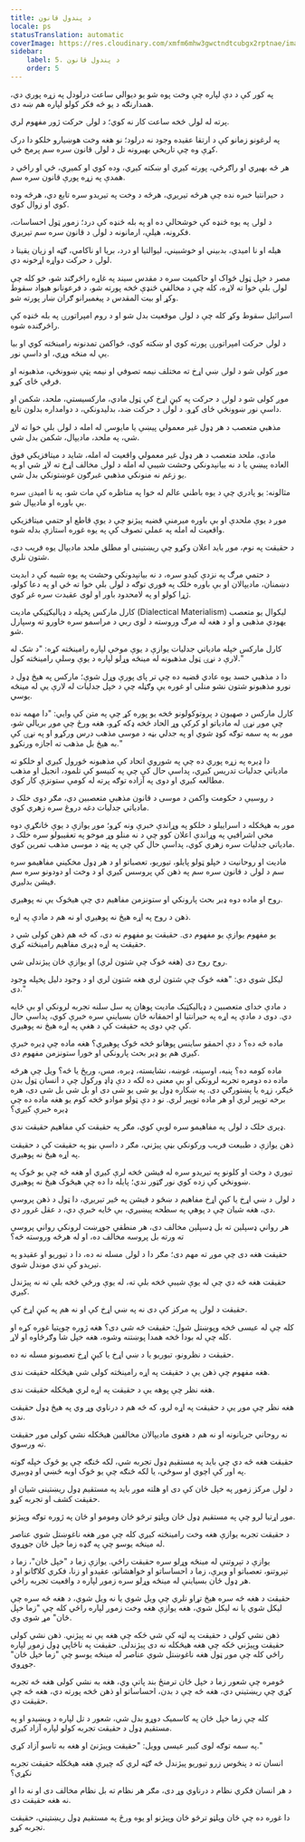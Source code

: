 ```yaml
---
title: د پندول قانون
locale: ps
statusTranslation: automatic
coverImage: https://res.cloudinary.com/xmfm6mhw3gwctndtcubgx2rptnae/image/upload/v1741354419/small_cover_la_gran_rebelion_28716e29d2.webp
sidebar:
    label: 5. د پندول قانون
    order: 5
---
```

په کور کې د دې لپاره چې وخت پوه شو یو دیوالي ساعت درلودل په زړه پوري دي، همدارنګه د یو څه فکر کولو لپاره هم ښه دی.

پرته له لولۍ څخه ساعت کار نه کوي؛ د لولۍ حرکت ژور مفهوم لري.

په لرغونو زمانو کې د ارتقا عقیده وجود نه درلود؛ نو هغه وخت هوښیارو خلکو دا درک کړې وه چې تاریخي بهیرونه تل د لولۍ قانون سره سم پرمخ ځي.

هر څه بهیږي او راګرځي، پورته کیږي او ښکته کیږي، وده کوي او کمیږي، ځي او راځي د همدې په زړه پورې قانون سره سم.

د حیرانتیا خبره نده چې هرڅه تیریږي، هرڅه د وخت په تیریدو سره تابع دي، هرڅه وده کوي او زوال کوي.

د لولۍ په یوه څنډه کې خوشحالي ده او په بله څنډه کې درد؛ زموږ ټول احساسات، فکرونه، هیلې، ارمانونه د لولۍ د قانون سره سم تیریږي.

هیله او نا امیدي، بدبیني او خوشبیني، لیوالتیا او درد، بریا او ناکامي، ګټه او زیان یقینا د لولۍ د حرکت دواړه اړخونه دي.

مصر د خپل ټول ځواک او حاکمیت سره د مقدس سیند په غاړه راڅرګند شو، خو کله چې لولۍ بلې خوا ته لاړه، کله چې د مخالفې څنډې څخه پورته شو، د فرعونانو هیواد سقوط وکړ او بیت المقدس د پیغمبرانو ګران ښار پورته شو.

اسرائیل سقوط وکړ کله چې د لولۍ موقعیت بدل شو او د روم امپراتورۍ په بله څنډه کې راڅرګنده شوه.

د لولۍ حرکت امپراتورۍ پورته کوي او ښکته کوي، ځواکمن تمدنونه رامینځته کوي او بیا یې له منځه وړي، او داسې نور.

موږ کولی شو د لولۍ ښي اړخ ته مختلف نیمه تصوفي او نیمه پټې ښوونځي، مذهبونه او فرقې ځای کړو.

موږ کولی شو د لولۍ د حرکت په کیڼ اړخ کې ټول مادي، مارکسیستي، ملحد، شکمن او داسې نور ښوونځي ځای کړو. د لولۍ د حرکت ضد، بدلیدونکي، د دوامداره بدلون تابع.

مذهبي متعصب د هر ډول غیر معمولي پیښې یا مایوسۍ له امله د لولۍ بلې خوا ته لاړ شي، په ملحد، مادیپال، شکمن بدل شي.

مادي، ملحد متعصب د هر ډول غیر معمولي واقعیت له امله، شاید د میتافزیکي فوق العاده پیښې یا د نه بیانېدونکي وحشت شیبې له امله د لولۍ مخالف اړخ ته لاړ شي او په یو زغم نه منونکي مذهبي غبرګون غوښتونکي بدل شي.

مثالونه: یو پادري چې د یوه باطني عالم له خوا په مناظره کې مات شو، په نا امیدۍ سره بې باوره او مادیپال شو.

موږ د یوې ملحدې او بې باوره میرمنې قضیه پیژنو چې د یوې قاطع او حتمي میتافزیکي واقعیت له امله په عملي تصوف کې په یوه غوره استازې بدله شوه.

د حقیقت په نوم، موږ باید اعلان وکړو چې ریښتینی او مطلق ملحد مادیپال یوه فریب دی، شتون نلري.

د حتمي مرګ په نزدې کیدو سره، د نه بیانېدونکي وحشت په یوه شیبه کې د ابدیت دښمنان، مادیپالان او بې باوره خلک په فوري توګه د لولۍ بلې خوا ته ځي او په دعا کولو، ژړا کولو او په لامحدود باور او لوی عقیدت سره غږ کوي.

کارل مارکس پخپله د ډیالیکټیکي ماديت (Dialectical Materialism) لیکوال یو متعصب یهودي مذهبی و او د هغه له مرګ وروسته د لوی ربي د مراسمو سره خاورو ته وسپارل شو.

کارل مارکس خپله مادیاتي جدلیات یوازې د یوې موخې لپاره رامینځته کړه: "د شک له لارې د نړۍ ټول مذهبونه له مینځه وړلو لپاره د یوې وسلې رامینځته کول."

دا د مذهبي حسد یوه عادي قضیه ده چې تر پای پورې وړل شوې؛ مارکس په هیڅ ډول د نورو مذهبونو شتون نشو منلی او غوره یې وګڼله چې د خپل جدلیات له لارې یې له مینځه یوسي.

کارل مارکس د صهیون د پروتوکولونو څخه یو پوره کړ چې په متن کې وايي: "دا مهمه نده چې موږ نړۍ له مادیاتو او کرکې وړ الحاد څخه ډکه کړو، هغه ورځ چې موږ بریالي شو، موږ به په سمه توګه کوډ شوي او په جدلي بڼه د موسی مذهب درس ورکړو او په نړۍ کې به هیڅ بل مذهب ته اجازه ورنکړو."

دا ډیره په زړه پوري ده چې په شوروي اتحاد کې مذهبونه ځورول کیږي او خلکو ته مادیاتي جدلیات تدریس کیږي، پداسې حال کې چې په کنیسو کې تلمود، انجیل او مذهب مطالعه کیږي او دوی په آزاده توګه پرته له کومې ستونزې کار کوي.

د روسیې د حکومت واکمن د موسی د قانون مذهبي متعصبین دي، مګر دوی خلک د مادیاتي جدلیات دغه دروغ سره زهري کوي.

موږ به هیڅکله د اسراییلو د خلکو په وړاندې خبرې ونه کړو؛ موږ یوازې د یوې ځانګړې دوه مخې اشرافیې په وړاندې اعلان کوو چې د نه منلو وړ موخو په تعقیبولو سره خلک د مادیاتي جدلیات سره زهري کوي، پداسې حال کې چې په پټه د موسی مذهب تمرین کوي.

مادیت او روحانیت د خپلو ټولو پایلو، تیوریو، تعصباتو او د هر ډول مخکیني مفاهیمو سره سم د لولۍ د قانون سره سم په ذهن کې پروسس کیږي او د وخت او دودونو سره سم فیشن بدلیږي.

روح او ماده دوه ډیر بحث پارونکي او ستونزمن مفاهیم دي چې هیڅوک یې نه پوهیږي.

ذهن د روح په اړه هیڅ نه پوهیږي او نه هم د مادې په اړه.

یو مفهوم یوازې یو مفهوم دی. حقیقت یو مفهوم نه دی، که څه هم ذهن کولی شي د حقیقت په اړه ډیری مفاهیم رامینځته کړي.

روح روح دی (هغه څوک چې شتون لري) او یوازې ځان پیژندلی شي.

لیکل شوي دي: "هغه څوک چې شتون لري هغه شتون لري او د وجود دلیل پخپله وجود دی."

د مادې خدای متعصبین د ډیالیکټیک ماديت پوهان په سل سلنه تجربه لرونکي او بې ځایه دي. دوی د مادې په اړه په حیرانتیا او احمقانه ځان بسیاینې سره خبرې کوي، پداسې حال کې چې دوی په حقیقت کې د هغې په اړه هیڅ نه پوهیږي.

ماده څه ده؟ د دې احمقو ساینس پوهانو څخه څوک پوهیږي؟ هغه ماده چې ډیره خبرې کیږي هم یو ډیر بحث پارونکی او خورا ستونزمن مفهوم دی.

ماده کومه ده؟ پنبه، اوسپنه، غوښه، نشایسته، ډبره، مس، ورېځ یا څه؟ ویل چې هرڅه ماده ده دومره تجربه لرونکی او بې معنی ده لکه د دې ډاډ ورکول چې د انسان ټول بدن ځيګر، زړه یا پښتورګي دی. په ښکاره ډول یو شی یو شی دی او بل شی بل شی دی، هره برخه توپیر لري او هر ماده توپیر لري. نو د دې ټولو موادو څخه کوم یو هغه ماده ده چې ډیره خبرې کیږي؟

ډیری خلک د لولۍ په مفاهیمو سره لوبې کوي، مګر په حقیقت کې مفاهیم حقیقت ندي.

ذهن یوازې د طبیعت فریب ورکونکي بڼې پیژني، مګر د داسې بڼو په حقیقت کې د حقیقت په اړه هیڅ نه پوهیږي.

تیوري د وخت او کلونو په تیریدو سره له فیشن څخه لرې کیږي او هغه څه چې یو څوک په ښوونځي کې زده کوي نور ګټور ندي؛ پایله دا ده چې هیڅوک هیڅ نه پوهیږي.

د لولۍ د ښي اړخ یا کیڼ اړخ مفاهیم د ښځو د فیشن په څیر تیریږي، دا ټول د ذهن پروسې دي، هغه شیان چې د پوهې په سطحه پیښیږي، بې ځایه خبرې دي، د عقل غرور دي.

هر رواني ډسپلین ته بل ډسپلین مخالف دی، هر منطقي جوړښت لرونکي رواني پروسې ته ورته بل پروسه مخالف ده، او له هرڅه وروسته څه؟

حقیقت هغه دی چې موږ ته مهم دی؛ مګر دا د لولۍ مسله نه ده، دا د تیوریو او عقیدو په تیریدو کې ندي موندل شوي.

حقیقت هغه څه دي چې له یوې شیبې څخه بلې ته، له یوې ورځې څخه بلې ته نه پیژندل کیږي.

حقیقت د لولۍ په مرکز کې دی نه په ښي اړخ کې او نه هم په کیڼ اړخ کې.

کله چې له عیسی څخه وپوښتل شول: حقیقت څه شی دی؟ هغه ژوره چوپتیا غوره کړه او کله چې له بودا څخه همدا پوښتنه وشوه، هغه خپل شا وګرځاوه او لاړ.

حقیقت د نظرونو، تیوریو یا د ښي اړخ یا کیڼ اړخ تعصبونو مسله نه ده.

هغه مفهوم چې ذهن یې د حقیقت په اړه رامینځته کولی شي هیڅکله حقیقت ندی.

هغه نظر چې پوهه یې د حقیقت په اړه لري هیڅکله حقیقت ندی.

هغه نظر چې موږ یې د حقیقت په اړه لرو، که څه هم د درناوي وړ وي په هیڅ ډول حقیقت ندی.

نه روحاني جریانونه او نه هم د هغوی مادیپالان مخالفین هیڅکله نشي کولی موږ حقیقت ته ورسوي.

حقیقت هغه څه دي چې باید په مستقیم ډول تجربه شي، لکه څنګه چې یو څوک خپله ګوته په اور کې اچوي او سوځي، یا لکه څنګه چې یو څوک اوبه څښي او ډوبیږي.

د لولۍ مرکز زموږ په خپل ځان کې دی او هلته موږ باید په مستقیم ډول ریښتینی شیان او حقیقت کشف او تجربه کړو.

موږ اړتیا لرو چې په مستقیم ډول ځان وپلټو ترڅو ځان ومومو او ځان په ژوره توګه وپیژنو.

د حقیقت تجربه یوازې هغه وخت رامینځته کیږي کله چې موږ هغه ناغوښتل شوي عناصر له مینځه یوسو چې په ګډه زما خپل ځان جوړوي.

یوازې د تېروتنې له مینځه وړلو سره حقیقت راځي. یوازې زما د "خپل ځان"، زما د تېروتنو، تعصباتو او ویرې، زما د احساساتو او خواهشاتو، عقیدو او زنا، فکري کلاګانو او د هر ډول ځان بسیاینې له مینځه وړلو سره زموږ لپاره د واقعیت تجربه راځي.

حقیقت د هغه څه سره هیڅ تړاو نلري چې ویل شوي یا نه ویل شوي، د هغه څه سره چې لیکل شوي یا نه لیکل شوي، هغه یوازې هغه وخت زموږ لپاره راځي کله چې "زما خپل ځان" مړ شوی وي.

ذهن نشي کولی د حقیقت په لټه کې شي ځکه چې هغه یې نه پیژني. ذهن نشي کولی حقیقت وپیژني ځکه چې هغه هیڅکله نه دی پیژندلی. حقیقت په ناڅاپي ډول زموږ لپاره راځي کله چې موږ ټول هغه ناغوښتل شوي عناصر له مینځه یوسو چې "زما خپل ځان" جوړوي.

څومره چې شعور زما د خپل ځان ترمنځ بند پاتې وي، هغه به نشي کولی هغه څه تجربه کړي چې ریښتیني دي، هغه څه چې د بدن، احساساتو او ذهن څخه پورته دي، هغه څه چې حقیقت دي.

کله چې زما خپل ځان په کاسمیک دوړو بدل شي، شعور د تل لپاره د ویښیدو او په مستقیم ډول د حقیقت تجربه کولو لپاره آزاد کیږي.

په سمه توګه لوی کبیر عیسی وویل: "حقیقت وپیژنئ او هغه به تاسو آزاد کړي."

انسان ته د پنځوس زرو تیوریو پیژندل څه ګټه لري که چیرې هغه هیڅکله حقیقت تجربه نکړي؟

د هر انسان فکري نظام د درناوي وړ دی، مګر هر نظام ته بل نظام مخالف دی او نه دا او نه هغه حقیقت دی.

دا غوره ده چې ځان وپلټو ترڅو ځان وپیژنو او یوه ورځ په مستقیم ډول ریښتیني، حقیقت تجربه کړو.
